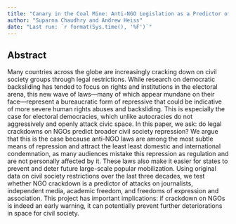 ```yaml
---
title: "Canary in the Coal Mine: Anti-NGO Legislation as a Predictor of Civil Society Repression"
author: "Suparna Chaudhry and Andrew Heiss"
date: "Last run: `r format(Sys.time(), '%F')`"
---
```


## Abstract

Many countries across the globe are increasingly cracking down on civil society groups through legal restrictions. While research on democratic backsliding has tended to focus on rights and institutions in the electoral arena, this new wave of laws—many of which appear mundane on their face—represent a bureaucratic form of repressive that could be indicative of more severe human rights abuses and backsliding. This is especially the case for electoral democracies, which unlike autocracies do not aggressively and openly attack civic space. In this paper, we ask: do legal crackdowns on NGOs predict broader civil society repression? We argue that this is the case because anti-NGO laws are among the most subtle means of repression and attract the least least domestic and international condemnation, as many audiences mistake this repression as regulation and are not personally affected by it. These laws also make it easier for states to prevent and deter future large-scale popular mobilization. Using original data on civil society restrictions over the last three decades, we test whether NGO crackdown is a predictor of attacks on journalists, independent media, academic freedom, and freedoms of expression and association. This project has important implications: if crackdown on NGOs is indeed an early warning, it can potentially prevent further deteriorations in space for civil society. 
